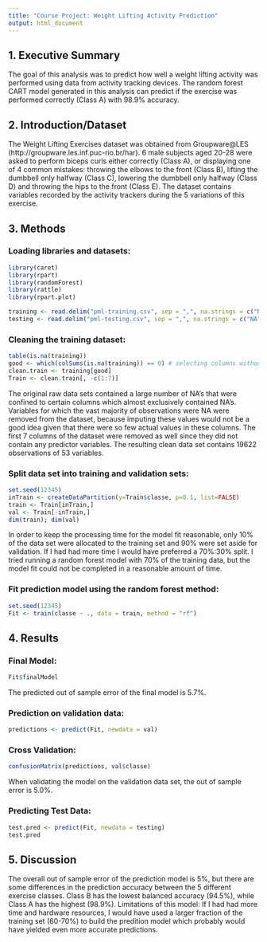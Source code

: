 ```yaml
---
title: "Course Project: Weight Lifting Activity Prediction"
output: html_document
---
```


## 1. Executive Summary
The goal of this analysis was to predict how well a weight lifting activity was performed using data from activity tracking devices. The random forest CART model generated in this analysis can predict if the exercise was performed correctly (Class A) with 98.9% accuracy.

## 2. Introduction/Dataset
The Weight Lifting Exercises dataset was obtained from Groupware@LES (http://groupware.les.inf.puc-rio.br/har).
6 male subjects aged 20-28 were asked to perform biceps curls either correctly (Class A), or displaying one of 4 common mistakes: throwing the elbows to the front (Class B), lifting the dumbbell only halfway (Class C), lowering the dumbbell only halfway (Class D) and throwing the hips to the front (Class E). The dataset contains variables recorded by the activity trackers during the 5 variations of this exercise. 

## 3. Methods
### Loading libraries and datasets:
```r
library(caret)
library(rpart)
library(randomForest)
library(rattle)
library(rpart.plot)

training <- read.delim("pml-training.csv", sep = ",", na.strings = c("NA", "#DIV/0!"))
testing <- read.delim("pml-testing.csv", sep = ",", na.strings = c("NA", "#DIV/0!"))
```
### Cleaning the training dataset:
```r
table(is.na(training))
good <- which(colSums(is.na(training)) == 0) # selecting columns without NA's
clean.train <- training[good]
Train <- clean.train[, -c(1:7)]
```
The original raw data sets contained a large number of NA's that were confined to certain columns which almost exclusively contained NA's. Variables for which the vast majority of observations were NA were removed from the dataset, because imputing these values would not be a good idea given that there were so few actual values in these columns. The first 7 columns of the dataset were removed as well since they did not contain any predictor variables. The resulting clean data set contains 19622 observations of 53 variables.  

### Split data set into training and validation sets:
```r
set.seed(12345)
inTrain <- createDataPartition(y=Train$classe, p=0.1, list=FALSE)
train <- Train[inTrain,]
val <- Train[-inTrain,]
dim(train); dim(val)
```
In order to keep the processing time for the model fit reasonable, only 10% of the data set were allocated to the training set and 90% were set aside for validation. If I had had more time I would have preferred a 70%:30% split. I tried running a random forest model with 70% of the training data, but the model fit could not be completed in a reasonable amount of time.

### Fit prediction model using the random forest method:
```r
set.seed(12345)
Fit <- train(classe ~ ., data = train, method = "rf")
```

## 4. Results

### Final Model:
```r
Fit$finalModel
```
The predicted out of sample error of the final model is 5.7%.

### Prediction on validation data:
```r
predictions <- predict(Fit, newdata = val)
```

### Cross Validation:
```r
confusionMatrix(predictions, val$classe)
```
When validating the model on the validation data set, the out of sample error is 5.0%. 

### Predicting Test Data:
```r
test.pred <- predict(Fit, newdata = testing)
test.pred
```

## 5. Discussion
The overall out of sample error of the prediction model is 5%, but there are some differences in the prediction accuracy between the 5 different exercise classes. Class B has the lowest balanced accuracy (94.5%), while Class A has the highest (98.9%).
Limitations of this model: If I had had more time and hardware resources, I would have used a larger fraction of the training set (60-70%) to build the predition model which probably would have yielded even more accurate predictions.

